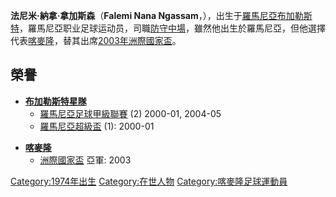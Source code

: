 {{Football player infobox | 
  playername = 法尼米 | 
  image = [[Image:Replace_this_image_male.svg|150px]] |  
  fullname = Falemi Nana Ngassam |
  height = {{height|m=1.84}} |
  dateofbirth = {{birth date and age|1974|05|05}} |
  cityofbirth = [[布加勒斯特|布加勒斯特]] |
  countryofbirth = [[羅馬尼亞|羅馬尼亞]] |
  currentclub  = 自由身 |
  clubnumber =  |
  position = [[防守中場|防守中場]] |
  youthyears = <!--No info--> |
  youthclubs = <!--No info--> |
  years = 1992<br>1993–1994<br>1995–1997<br>1997–2000<br>2000–2005<br>2005<br>2005–2006<br>2006<br>2006<br>2007–2008<br>2008–2009 |
  clubs = 布加勒斯特Voinţa <br> 布加勒斯特Viscofil <br> 布加勒斯特Chimia <br>[[普羅耶什蒂佩特羅魯足球俱樂部|佩特羅魯]]<br>[[布加勒斯特星隊|布加勒斯特星隊]]<br>[[埃尔格特利斯足球俱乐部|伊高泰利斯]]<br>[[瓦斯盧伊足球俱樂部|瓦斯路易]]<br>[[沃倫盧茨克足球俱樂部|沃恩]]<br>[[江苏舜天足球俱乐部|江苏舜天]]<br>[[基亞日納足球俱樂部|康戈迪亞齊安]]<br>[[加斯梅登體育會|加斯梅登]]|
  caps(goals) =<br><br><br>{{0}}55 {{0}}{{0}}(2)<br>{{0}}94 {{0}}{{0}}(6)<br>{{0}}{{0}}8 {{0}}{{0}}(0)<br>{{0}}{{0}}6  {{0}}{{0}}(0)<br>{{0}}{{0}}1 {{0}}{{0}}(0)<br><br>{{0}}10 {{0}}{{0}}(1)<br>{{0}}14 {{0}}{{0}}(0) |
  nationalyears = 2003–2004
| nationalteam  = [[喀麥隆國家足球隊|喀麥隆]]
| nationalcaps(goals) = 
| pcupdate = 00:45, 8 August 2008(UTC)
| ntupdate = 00:45, 8 August 2008 (UTC)
}}

'''法尼米·納拿·拿加斯森'''（'''Falemi Nana Ngassam'''，{{bd|1974年|05月5日|||A}}），出生于[[羅馬尼亞|羅馬尼亞]][[布加勒斯特|布加勒斯特]]，羅馬尼亞职业足球运动员，司職[[防守中場|防守中場]]，雖然他出生於羅馬尼亞，但他選擇代表[[喀麥隆國家足球隊|喀麥隆]]，替其出席[[2003年洲際國家盃|2003年洲際國家盃]]。

==榮譽==
* '''[[布加勒斯特星隊|布加勒斯特星隊]]'''
** [[羅馬尼亞足球甲級聯賽|羅馬尼亞足球甲級聯賽]] (2) 2000-01, 2004-05
** [[羅馬尼亞超級盃|羅馬尼亞超級盃]] (1): 2000-01

* '''[[喀麥隆國家足球隊|喀麥隆]]'''
** [[洲際國家盃|洲際國家盃]] 亞軍: 2003

{{DEFAULTSORT:Ngassam Nana, Falemi}}
[[Category:1974年出生|Category:1974年出生]]
[[Category:在世人物|Category:在世人物]]
[[Category:喀麥隆足球運動員|Category:喀麥隆足球運動員]]